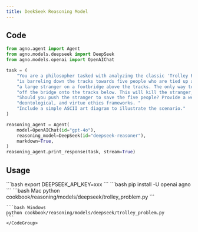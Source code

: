 ```yaml
---
title: DeekSeek Reasoning Model
---
```


## Code

```python cookbook/reasoning/models/deepseek/trolley_problem.py
from agno.agent import Agent
from agno.models.deepseek import DeepSeek
from agno.models.openai import OpenAIChat

task = (
    "You are a philosopher tasked with analyzing the classic 'Trolley Problem'. In this scenario, a runaway trolley "
    "is barreling down the tracks towards five people who are tied up and unable to move. You are standing next to "
    "a large stranger on a footbridge above the tracks. The only way to save the five people is to push this stranger "
    "off the bridge onto the tracks below. This will kill the stranger, but save the five people on the tracks. "
    "Should you push the stranger to save the five people? Provide a well-reasoned answer considering utilitarian, "
    "deontological, and virtue ethics frameworks. "
    "Include a simple ASCII art diagram to illustrate the scenario."
)

reasoning_agent = Agent(
    model=OpenAIChat(id="gpt-4o"),
    reasoning_model=DeepSeek(id="deepseek-reasoner"),
    markdown=True,
)
reasoning_agent.print_response(task, stream=True)

```

## Usage

<Steps>
  <Snippet file="create-venv-step.mdx" />

  <Step title="Set your API key">
    ```bash
    export DEEPSEEK_API_KEY=xxx
    ```
  </Step>

  <Step title="Install libraries">
    ```bash
    pip install -U openai agno
    ```
  </Step>

  <Step title="Run Agent">
    <CodeGroup>
    ```bash Mac
    python cookbook/reasoning/models/deepseek/trolley_problem.py
    ```

    ```bash Windows
    python cookbook/reasoning/models/deepseek/trolley_problem.py
    ```
    </CodeGroup>
  </Step>
</Steps>